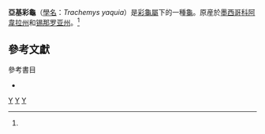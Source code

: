 {{Speciesbox 
| taxon = Trachemys yaquia
| status = VU
| status_system = iucn2.3
| status_ref = <ref name="Rhodin104"/>
| binomial_authority = (Legler and Webb, 1970)<ref name="Rhodin104">{{Harnvb|Rhodin|2010|p=000.104}}</ref>
| synonyms =

* ''Pseudemys scripta yaquia'' <small>Legler & Webb, 1970</small>
* ''Chrysemys scripta yaquia'' <small>Smith & Smith, 1975</small>
* ''Pseudemys ornata yaquia'' <small>Wermuth & Mertens, 1977</small>
* ''Chrysemys scripta yaqui'' <small>Plymale, Jackson & Collier, 1978</small>  ''([[ex_errore|ex errore]])''
* ''Trachemys scripta yaquia'' <small>Iverson, 1985</small>
* ''Trachemys dorbigni yaquia'' <small>Obst, 1996</small>
* ''Trachemys ornata yaquia'' <small>Walls, 1996</small>
* ''Trachemys yaquia'' <small>Seidel, 2002</small>

| synonyms_ref=<ref name="Fritz2007">{{Cite journal | journal = Vertebrate Zoology | title = Checklist of Chelonians of the World | year = 2007 | author = Fritz Uwe | coauthors = Peter Havaš | volume = 57 | issue = 2 | pages = 211–212 | id =  | url = http://www.cnah.org/pdf_files/851.pdf | archiveurl = https://www.webcitation.org/5v20ztMND?url=http://www.cnah.org/pdf_files/851.pdf | archivedate = 2010-12-17 | accessdate = 29 May 2012 | deadurl = yes }}</ref>
}}

'''亞基彩龜'''（[[學名|學名]]：''Trachemys yaquia''）是[[彩龜屬|彩龜屬]]下的一種[[龜|龜]]。原産於[[墨西哥|墨西哥]][[科阿韋拉州|科阿韋拉州]]和[[锡那罗亚州|锡那罗亚州]]。<ref name="Rhodin104"/>

== 參考文獻 ==
{{Reflist}}

; 參考書目
* {{Anchor|CITEREFRhodin2010}}{{cite web | url = http://www.iucn-tftsg.org/wp-content/uploads/file/Accounts/crm_5_000_checklist_v3_2010.pdf | title = Turtles of the World 2010 Update: Annotated Checklist of Taxonomy, Synonymy, Distribution and Conservation Status | date = 2010-12-14 | accessdate = 2010-12-15 | last = Rhodin | first = Anders G.J. | coauthors = Paul van Dijk, Peter;  Inverson, John B.; Shaffer, H. Bradley | format = pdf | archiveurl = https://www.webcitation.org/5uzfktoIh?url=http://www.iucn-tftsg.org/wp-content/uploads/file/Accounts/crm_5_000_checklist_v3_2010.pdf | archivedate = 2010-12-15 | deadurl = yes }}
{{taxonbar}}
[[Category:_1970年描述的动物|Y]]
[[Category:彩龜屬|Y]]
[[Category:墨西哥爬行動物|Y]]